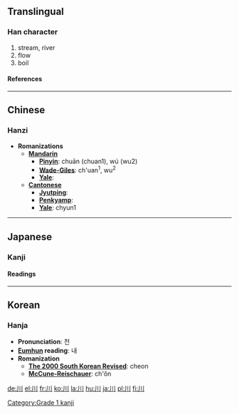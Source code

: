 ==Translingual==
===Han character===
{{Han char|rn=47|rad=巛|as=00|sn=3|four=2200<sub>0</sub>|canj=中中中 (LLL)}}
# stream, river
# flow
# boil
====References====
{{Han ref|kx=0323.230|dkj=08673|dj=0624.070|hdz=10032.020|uh=5DDD|ud=24029|bh=A474|bd=42100}}
----

==Chinese==
===Hanzi===


* '''Romanizations'''
** '''[[Mandarin]]'''
*** '''[[Pinyin]]''': chuān (chuan1), wú (wu2)
*** '''[[Wade-Giles]]''': ch'uan<sup>1</sup>, wu<sup>2</sup>
*** '''[[Yale]]''': 
** '''[[Cantonese]]'''
*** '''[[Jyutping]]''':
*** '''[[Penkyamp]]''': 
*** '''[[Yale]]''': chyun1

----
==Japanese==
===Kanji===


{{ja-kanji|grade=|rs=巛00}}
====Readings====
{{ja-readings|on=[[せん]] (sen)|kun=[[かわ]] (kawa)}}

----
==Korean==
===Hanja===

* '''Pronunciation''': 천
* '''[[Eumhun]] reading''': 내
* '''Romanization'''
** '''[[The 2000 South Korean Revised Romanization|The 2000 South Korean Revised]]''': cheon
** '''[[McCune-Reischauer]]''': ch'ŏn





[[Category:Grade 1 kanji]]

[[de:川]]
[[el:川]]
[[fr:川]]
[[ko:川]]
[[la:川]]
[[hu:川]]
[[ja:川]]
[[pl:川]]
[[fi:川]]